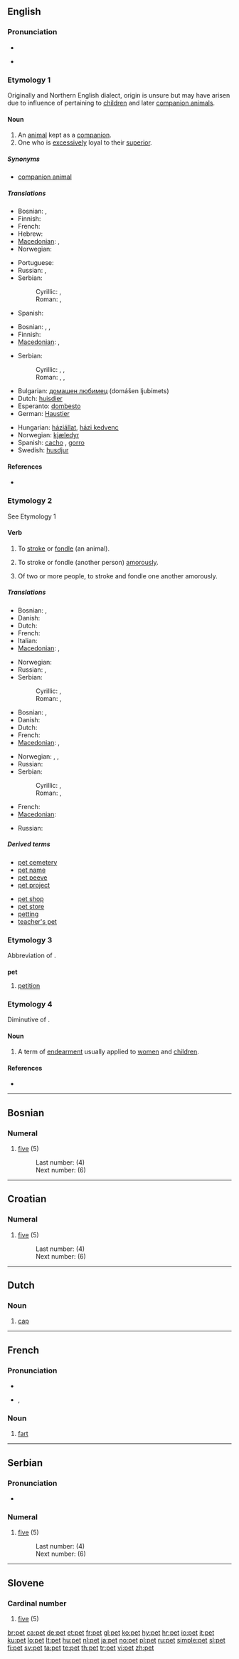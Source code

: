 {{also|Pet.|PET}}
==English==

===Pronunciation===
* {{IPA|/pɛt/}}
* {{audio|en-us-pet.ogg|Audio (US)}}
*: {{rhymes|ɛt}}

===Etymology 1===
Originally {{etyl|sco}} and Northern English dialect, origin is unsure but may have arisen due to influence of {{term|petty}} pertaining to [[children]] and later [[companion animal]]s.

====Noun====
{{wikipedia}}
{{en-noun}}

# An [[animal]] kept as a [[companion]].
# One who is [[excessively]] loyal to their [[superior]].

=====Synonyms=====
* [[companion animal]]

=====Translations=====
{{trans-top|an animal kept as a companion}}
* Bosnian: {{t|bs|ljubimac|m}}, {{t|bs|mezimac|m}}
* Finnish: {{t+|fi|lemmikkieläin}}
* French: {{t|fr|animal familier|m}}
* Hebrew: {{t-|he|חיית מחמד|f|sc=Hebr}}
* [[Macedonian]]: {{t|mk|домашен миленик|m|tr=dómašen mílenik|sc=Cyrl}},  {{t|mk|домашно милениче|n|tr=dómašno miléniče|sc=Cyrl}}
* Norwegian: {{t|no|kjæledyr|n}}
{{trans-mid}}
* Portuguese: {{t|pt|animal de estimação|m}}
* Russian: {{t|ru|любимец|m|tr=ljubímets|sc=Cyrl}}, {{t|ru|домашнее животное|n|tr=domášneje živótnoje|sc=Cyrl}}
* Serbian:
*: Cyrillic: {{t|sr|љубимац|m|sc=Cyrl}}, {{t|sr|мезимац|m|sc=Cyrl}}
*: Roman: {{t|sr|ljubimac|m}}, {{t|sr|mezimac|m}}
* Spanish: {{t-|es|mascota|f}}
{{trans-bottom}}

{{trans-top|one who is excessively loyal to their superior}}
* Bosnian: {{t|bs|miljenik|m}}, {{t|bs|ljubimac|m}}, {{t|bs|mezimac|m}}
* Finnish: {{t+|fi|lemmikki}}
* [[Macedonian]]: {{t|mk|љубимец|m|tr=ljubímec|sc=Cyrl}},  {{t|mk|мињон|m|tr=minjón|sc=Cyrl}}
{{trans-mid}}
* Serbian:
*: Cyrillic: {{t|sr|миљеник|m|sc=Cyrl}}, {{t|sr|љубимац|m|sc=Cyrl}}, {{t|sr|мезимац|m|sc=Cyrl}}
*: Roman: {{t|sr|miljenik|m}}, {{t|sr|ljubimac|m}}, {{t|sr|mezimac|m}}
{{trans-bottom}}

{{checktrans-top|Translations to categorise}}
* Bulgarian: [[домашен любимец]] (domášen ljubímets) {{m}}
* Dutch: [[huisdier]] {{n}}
* Esperanto: [[dombesto]]
* German: [[Haustier]] {{n}}
{{checktrans-mid}}
* Hungarian: [[háziállat]], [[házi kedvenc]]
* Norwegian: [[kjæledyr]] {{n}}
* Spanish: [[cacho]] {{m}}, [[gorro]] {{m}}
* Swedish: [[husdjur]] {{n}}
{{checktrans-bottom}}

====References====
* {{R:Online Etymology Dictionary}}

===Etymology 2===
See Etymology 1

====Verb====
{{en-verb|pet|t|ing}}

# {{transitive}} To [[stroke]] or [[fondle]] (an animal).
# {{transitive|informal}} To stroke or fondle (another person) [[amorously]].
# {{intransitive|informal}} Of two or more people, to stroke and fondle one another amorously.

=====Translations=====
{{trans-top|fondle (an animal)}}
* Bosnian: {{t|bs|maziti}}, {{t|bs|milovati}}
* Danish: {{t|da|kæle}}
* Dutch: {{t+|nl|aaien}}
* French: {{t+|fr|caresser}}
* Italian: {{t+|it|accarezzare}}
* [[Macedonian]]: {{t|mk|гали|tr=gáli|sc=Cyrl}},  {{t|mk|милува|tr=míluva|sc=Cyrl}}
{{trans-mid}}
* Norwegian: {{t|no|kjæle}}
* Russian: {{t|ru|ласкать|tr=laskát'|sc=Cyrl}}, {{t|ru|гладить|tr=gládit'|sc=Cyrl}}
* Serbian:
*: Cyrillic: {{t|sr|мазити|sc=Cyrl}}, {{t|sr|миловати|sc=Cyrl}}
*: Roman: {{t|sr|maziti}}, {{t|sr|milovati}}
{{trans-bottom}}

{{trans-top|fondle (another person) amorously}}
* Bosnian: {{t|bs|maziti}}, {{t|bs|milovati}}
* Danish: {{t|da|kæle}}
* Dutch: {{t-|nl|strelen}}
* French: {{t+|fr|peloter}}
* [[Macedonian]]: {{t|mk|гали|tr=gáli|sc=Cyrl}},  {{t|mk|милува|tr=míluva|sc=Cyrl}}
{{trans-mid}}
* Norwegian: {{t|no|kjæle}}, {{t|no|kose med}},  {{t|no|kjærtegne}}
* Russian: {{t|ru|ласкать|tr=laskát'|sc=Cyrl}}
* Serbian:
*: Cyrillic: {{t|sr|мазити|sc=Cyrl}}, {{t|sr|миловати|sc=Cyrl}}
*: Roman: {{t|sr|maziti}}, {{t|sr|milovati}}
{{trans-bottom}}

{{trans-top|intransitive: fondle amorously}}
* French: {{t|fr|se peloter}}
* [[Macedonian]]: {{t|mk|се гали|tr=se gáli|sc=Cyrl}}
{{trans-mid}}
* Russian: {{t|ru|ласкаться|tr=laskát'sja|sc=Cyrl}}
{{trans-bottom}}

=====Derived terms=====
{{top2}}
* [[pet cemetery]]
* [[pet name]]
* [[pet peeve]]
* [[pet project]]
{{mid2}}
* [[pet shop]]
* [[pet store]]
* [[petting]] {{pos_n}}
* [[teacher's pet]]
{{bottom}}

===Etymology 3===
Abbreviation of {{term|petition}}.

===={{abbreviation}}====
'''pet'''

# [[petition]]

===Etymology 4===
Diminutive of {{term|petal}}.

====Noun====
{{en-noun|-}}

# {{Geordie}} A term of [[endearment]] usually applied to [[women]] and [[children]].

====References====
* {{R:Northeast Dialect 2005}}

----

==Bosnian==

===Numeral===
{{infl|bs|numeral}}

# {{cardinal|lang=bs}} [[five]] (5)
#: Last number: {{l|bs|četiri}} (4)
#: Next number: {{l|bs|šest}} (6)

----

==Croatian==

===Numeral===
{{infl|hr|numeral}}

# {{cardinal|lang=hr}} [[five]] (5)
#: Last number: {{l|hr|četiri}} (4)
#: Next number: {{l|hr|šest}} (6)

----

==Dutch==

===Noun===
{{nl-noun|g=m|petten|petje|dimpl=petjes}}

# [[cap]] {{i|headwear with a peak at the front}}

----

==French==

===Pronunciation===
* {{audio|Fr-pet.ogg|audio}}
* {{IPA|/pɛ/|lang=fr}}, {{SAMPA|/pE/}}

===Noun===
{{fr-noun|m}}

# [[fart]]

----

==Serbian==

===Pronunciation===
* {{audio|Sr-pet.ogg|audio}}

===Numeral===
{{infl|sr|numeral|Cyrillic spelling|пет}}

# {{cardinal|lang=sr}} [[five]] (5)
#: Last number: {{l|sr|četiri}} (4)
#: Next number: {{l|sr|šest}} (6)

----

==Slovene==

===Cardinal number===
{{infl|sl|numeral}}

# {{cardinal|lang=sl}} [[five]] (5)

[[br:pet]]
[[ca:pet]]
[[de:pet]]
[[et:pet]]
[[fr:pet]]
[[gl:pet]]
[[ko:pet]]
[[hy:pet]]
[[hr:pet]]
[[io:pet]]
[[it:pet]]
[[ku:pet]]
[[lo:pet]]
[[lt:pet]]
[[hu:pet]]
[[nl:pet]]
[[ja:pet]]
[[no:pet]]
[[pl:pet]]
[[ru:pet]]
[[simple:pet]]
[[sl:pet]]
[[fi:pet]]
[[sv:pet]]
[[ta:pet]]
[[te:pet]]
[[th:pet]]
[[tr:pet]]
[[vi:pet]]
[[zh:pet]]